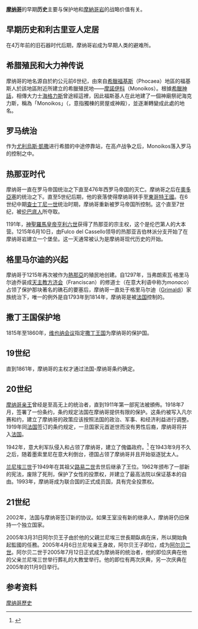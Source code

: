 {{摩纳哥历史}}

'''[[摩纳哥|摩纳哥]]'''的早期'''历史'''主要与保护地和[[摩納哥岩|摩納哥岩]]的战略价值有关。

==早期历史和利古里亚人定居==
在4万年前的旧石器时代后期，摩纳哥岩成为早期人类的避难所。

==希腊殖民和大力神传说==
摩纳哥的地名源自於約公元前6世纪，由來自[[希臘|希臘]][[福基斯|福基斯]]（Phocaea）地區的福基斯人於該地區附近所建立的希臘殖民地——[[摩諾伊科|摩諾伊科]]（Monoikos）。根據[[希臘神話|希臘神話]]，相傳大力士[[海格力斯|海格力斯]]曾途經這裡，因此福斯基人在此地建了一個神廟祭祀海克力斯，稱為「Monoikos」（{{lang-el|Μόνοικος}}，意指獨棟的房屋或神殿），並逐漸轉變成此處的地名。

==罗马统治==
作为[[尤利烏斯·凱撒|尤利烏斯·凱撒]]进行希腊的中途停靠站，在高卢战争之后，Monoikos落入罗马的控制之中。

==热那亚时代==
摩纳哥一直在罗马帝国统治之下直至476年西罗马帝国的灭亡。摩纳哥之后在[[奧多亞塞|奧多亞塞]]的统治之下。直至5世纪后期，他的衰落使得摩纳哥转手至[[東哥特王國|東哥特王國]]。在6世纪中期[[查士丁尼一世|查士丁尼一世]]统治时期，摩纳哥重新被罗马帝国所控制。这个直至7世纪，被[[伦巴底人|伦巴底人]]所夺取。

1191年，[[神聖羅馬皇帝|神聖羅馬皇帝]][[亨利六世_(神圣罗马帝国)|亨利六世]]获得了热那亚的宗主权，这个是伦巴第人的大本营。1215年6月10日，由Fulco del Cassello领导的热那亚吉伯林派分支开始了在摩纳哥岩建立一个堡垒。这一天通常被认为是摩纳哥现代历史的开始。

==格里马尔迪的兴起==
摩纳哥于1215年再次被作为[[熱那亞|熱那亞]]的殖民地创建。自1297年，当弗朗索瓦·格里马尔迪乔装成[[天主教|天主教]][[方济会|方济会]]（Franciscan）的修道士（在意大利语中称为''monaco''）占领了保护那块著名的礁石的要塞后，摩纳哥一直处于格里马尔迪（[[Grimaldi|Grimaldi]]）家族统治下，唯一的例外是自1793年到1814年，摩纳哥是被[[法国|法国]]控制的。

==撒丁王国保护地==
1815年至1860年，[[维也纳会议|维也纳会议]]指定[[撒丁王国|撒丁王国]]为摩纳哥的保护国。

==19世纪==
直到1861年，摩纳哥的主权才通过法国-摩纳哥条约确定。

==20世纪==
[[摩纳哥亲王|摩纳哥亲王]]曾经是至高无上的统治者，直到1911年第一部宪法被頒佈。1918年7月，签署了一份条约，条约规定法国在摩纳哥提供有限的保护。这条约被写入凡尔赛和约，建立了摩纳哥的政策应该按照法国的政治、军事、和经济利益进行调整。1919年同[[法国|法国]]签订的条约规定，一旦国家元首逝世而没有男性后裔，摩纳哥将并入[[法国|法国]]。

1942年，意大利军队侵入和占领了摩纳哥，建立了傀儡政府。<ref name="monaco.alloexpat.com">{{cite web |url=http://www.monaco.alloexpat.com/monaco_information/history_of_monaco.php |title=Monaco History, History of Monaco – Allo' Expat Monaco |publisher=Monaco.alloexpat.com |date= |accessdate=28 May 2012 |deadurl=yes |archiveurl=https://web.archive.org/web/20120527162437/http://www.monaco.alloexpat.com/monaco_information/history_of_monaco.php |archivedate=2012年5月27日 }}</ref> 在1943年9月不久之后，随着墨索里尼在意大利倒台，德国占领了摩纳哥并且开始驱逐犹太人。

[[兰尼埃三世|兰尼埃三世]]于1949年在其祖父[[路易二世_(摩纳哥)|路易二世]]去世后继承了王位。1962年颁布了一部新的宪法，废除了死刑，保护了女性的投票权，并建立了最高法院以保证基本的自由。1993年，摩纳哥成为联合国的正式成员国，具有完全投票权。

==21世纪==
2002年，法国与摩纳哥签订新的协议。如果王室没有新的继承人，摩纳哥仍旧保持一个独立国家。

2005年3月31日阿尔贝王子由於他的父親兰尼埃三世長期臥病在床，所以開始負起監國的任務。2005年4月6日兰尼埃亲王身故，阿尔贝王子即位，成为[[阿尔贝二世_(摩纳哥)|阿尔贝二世]]。阿尔贝二世于2005年7月12日正式成为摩纳哥的统治者，他的即位庆典在他的父亲兰尼埃三世举行葬礼的大教堂举行。他的即位有两次庆典，另一次庆典在2005年的11月9日举行。

== 参考资料 ==
{{Reflist}}

{{欧洲题目|历史}}

[[Category:摩纳哥歷史|]]
